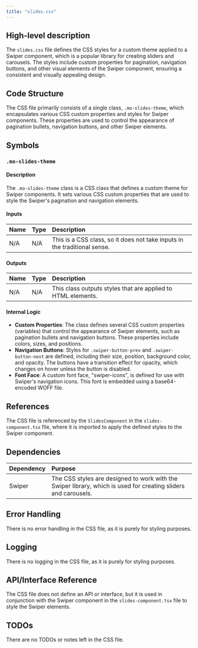 ```yaml
---
title: "slides.css"
---
```


## High-level description

The `slides.css` file defines the CSS styles for a custom theme applied to a Swiper component, which is a popular library for creating sliders and carousels. The styles include custom properties for pagination, navigation buttons, and other visual elements of the Swiper component, ensuring a consistent and visually appealing design.

## Code Structure

The CSS file primarily consists of a single class, `.mo-slides-theme`, which encapsulates various CSS custom properties and styles for Swiper components. These properties are used to control the appearance of pagination bullets, navigation buttons, and other Swiper elements.

## Symbols

### `.mo-slides-theme`
#### Description
The `.mo-slides-theme` class is a CSS class that defines a custom theme for Swiper components. It sets various CSS custom properties that are used to style the Swiper's pagination and navigation elements.

#### Inputs
| Name | Type | Description |
|:-----|:-----|:------------|
| N/A  | N/A  | This is a CSS class, so it does not take inputs in the traditional sense. |

#### Outputs
| Name | Type | Description |
|:-----|:-----|:------------|
| N/A  | N/A  | This class outputs styles that are applied to HTML elements. |

#### Internal Logic
- **Custom Properties**: The class defines several CSS custom properties (variables) that control the appearance of Swiper elements, such as pagination bullets and navigation buttons. These properties include colors, sizes, and positions.
- **Navigation Buttons**: Styles for `.swiper-button-prev` and `.swiper-button-next` are defined, including their size, position, background color, and opacity. The buttons have a transition effect for opacity, which changes on hover unless the button is disabled.
- **Font Face**: A custom font face, "swiper-icons", is defined for use with Swiper's navigation icons. This font is embedded using a base64-encoded WOFF file.

## References

The CSS file is referenced by the `SlidesComponent` in the `slides-component.tsx` file, where it is imported to apply the defined styles to the Swiper component.

## Dependencies

| Dependency | Purpose |
|:-----------|:--------|
| Swiper | The CSS styles are designed to work with the Swiper library, which is used for creating sliders and carousels. |

## Error Handling

There is no error handling in the CSS file, as it is purely for styling purposes.

## Logging

There is no logging in the CSS file, as it is purely for styling purposes.

## API/Interface Reference

The CSS file does not define an API or interface, but it is used in conjunction with the Swiper component in the `slides-component.tsx` file to style the Swiper elements.

## TODOs

There are no TODOs or notes left in the CSS file.
